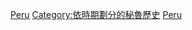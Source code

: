 {{commonscat|Peru by year}}
{{Portal|秘魯}}


[[Category:各年份各國|Peru]]
[[Category:依時期劃分的秘魯歷史|Category:依時期劃分的秘魯歷史]]
[[Category:依年份劃分的南美洲|Peru]]